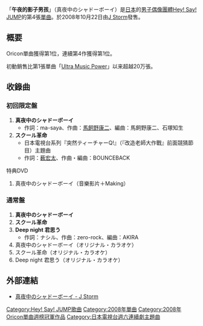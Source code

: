 {{unreferenced|time=2012-02-23T11:14:57+00:00}}
{{Infobox Single
| Name           = 午夜的影子男孩
| Artist         = [[Hey!_Say!_JUMP|Hey! Say! JUMP]]
| Album          = [[JUMP_NO.1|JUMP NO.1]]
| A-side         = 
| B-side         = スクール革命<br />Deep night 君思う（通常盤）
| Released       = 2008年10月22日
| Format         = [[單曲|單曲]]
| Recorded       = 
| Genre          = [[J-POP|J-POP]]
| Length         = 24分33秒（通常盤）<br />8分33秒（初回限定盤）
| Label          = [[J_Storm|J Storm]]
| Writer         = ma-saya、[[馬飼野康二|馬飼野康二]]
| Producer       = 
| Certification  = *白金唱片（[[日本唱片協会|日本唱片協会]]）
| Chart position = *週間1位（[[Oricon公信榜|Oricon]]）
*2008年11月度月間3位（Oricon）
*2008年度年間21位（Oricon）
*登場回数23回（Oricon）
| Last single    = [[Your_Seed/冒險騎士|Your Seed/冒險騎士]]<br />（2008年）
| This single    = '''午夜的影子男孩'''<br />（2008年）
| Next single    = [[眼中的銀幕|眼中的銀幕]]<br />（2010年）
}}
「'''午夜的影子男孩'''」（真夜中のシャドーボーイ）是[[日本|日本]]的[[男子偶像團體|男子偶像團體]][[Hey!_Say!_JUMP|Hey! Say! JUMP]]的第4張[[單曲|單曲]]。於2008年10月22日由[[J_Storm|J Storm]]發售。

== 概要==
Oricon單曲獲得第1位，連續第4作獲得第1位。

初動銷售比第1張單曲「[[Ultra_Music_Power|Ultra Music Power]]」以来超越20万張。


== 收錄曲 ==
=== 初回限定盤 ===
# '''真夜中のシャドーボーイ'''
#*作詞：ma-saya、作曲：[[馬飼野康二|馬飼野康二]]、編曲：馬飼野康二、石塚知生
# '''スクール革命'''
#*日本電視台系列『突然ティーチャーQ!』（『改造老師大作戰』前面競猜節目）主題曲
#*作詞：[[薮宏太|薮宏太]]、作曲・編曲：BOUNCEBACK
;特典DVD
# 真夜中のシャドーボーイ（音樂影片＋Making）

=== 通常盤 ===
# '''真夜中のシャドーボーイ'''
# '''スクール革命'''
# '''Deep night 君思う'''
#*作詞：ナシル、作曲：zero-rock、編曲：AKIRA
# 真夜中のシャドーボーイ（オリジナル・カラオケ）
# スクール革命（オリジナル・カラオケ）
# Deep night 君思う（オリジナル・カラオケ）

== 外部連結 ==
* [https://web.archive.org/web/20130120010922/http://www.j-storm.co.jp/heysayjump/disco/single/s_04.html 真夜中のシャドーボーイ - J Storm]

{{Hey! Say! JUMP}}
{{日本電視台週六連續劇主題曲2000年代後半部|日本電視台週六連續劇主題曲2000年代後半部 = }}
{{Oricon單曲週榜冠軍 (2008年)|2008年11月3日}}
{{single-stub}}

{{DEFAULTSORT:Mayonaka no Shadow Boy}}
[[Category:Hey!_Say!_JUMP歌曲|Category:Hey! Say! JUMP歌曲]]
[[Category:2008年單曲|Category:2008年單曲]]
[[Category:2008年Oricon單曲週榜冠軍作品|Category:2008年Oricon單曲週榜冠軍作品]]
[[Category:日本電視台週六連續劇主題曲|Category:日本電視台週六連續劇主題曲]]